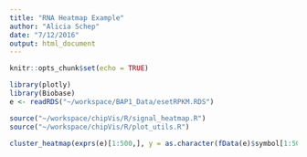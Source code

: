```yaml
---
title: "RNA Heatmap Example"
author: "Alicia Schep"
date: "7/12/2016"
output: html_document
---
```


```r
knitr::opts_chunk$set(echo = TRUE)
```

```r
library(plotly)
library(Biobase)
e <- readRDS("~/workspace/BAP1_Data/esetRPKM.RDS")

source("~/workspace/chipVis/R/signal_heatmap.R")
source("~/workspace/chipVis/R/plot_utils.R")

cluster_heatmap(exprs(e)[1:500,], y = as.character(fData(e)$symbol[1:500]), x = as.character(pData(e)$TREATMENT_NAME), row_order = "kmeans", col_order = "hclust", row_k = 8, col_k = 4, col_anno = list(Genotype = list(data = matrix(as.numeric(as.factor(pData(e)$TREATMENT_NAME)),nrow = 1), colorscale = dcolorscale(4))))$plot() %>% layout(margin = list(b= 100))
```



